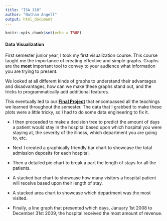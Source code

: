 ```yaml
---
title: "ISA 310"
author: "Nathan Angell"
output: html_document
---
```


```r
knitr::opts_chunk$set(echo = TRUE)
```

#### Data Visualization
First semester junior year, I took my first visualization course. This course taught me the importance of creating effective and simple graphs. Graphs are the **most** important tool to convey to your audience what information you are trying to present.

We looked at all different kinds of graphs to understand their advantages and disadvantages, how can we make these graphs stand out, and the tricks to programmatically add additional features.

This eventually led to our **[Final Project](final_project.html)** that encompassed all the teachings we learned throughout the semester. The data that I grabbed to make these plots were a little tricky, so I had to do some data engineering to fix it. 

  - I then proceeded to make a decision tree to predict the amount of days a patient would stay in the hospital based upon which hospital you were staying at, the severity of the illness, which department you are going to, etc. 
  
  - Next I created a graphically friendly bar chart to showcase the total admission deposits for each hospital. 
  
  - Then a detailed pie chart to break a part the length of stays for all the patients.
  
  - A stacked bar chart to showcase how many visitors a hospital patient will receive based upon their length of stay.
  
  - A stacked area chart to showcase which department was the most visited.
  
  - Finally, a line graph that presented which days, January 1st 2008 to December 31st 2009, the hospital received the most amount of revenue.
